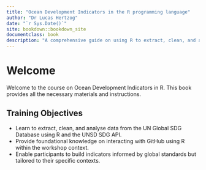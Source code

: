```yaml
---
title: "Ocean Development Indicators in the R programming language"
author: "Dr Lucas Hertzog"
date: "`r Sys.Date()`"
site: bookdown::bookdown_site
documentclass: book
description: "A comprehensive guide on using R to extract, clean, and analyse data from the UN Global SDG Database."
---
```


# Welcome

Welcome to the course on Ocean Development Indicators in R. This book provides all the necessary materials and instructions.

## Training Objectives

- Learn to extract, clean, and analyse data from the UN Global SDG Database using R and the UNSD SDG API.
- Provide foundational knowledge on interacting with GitHub using R within the workshop context.
- Enable participants to build indicators informed by global standards but tailored to their specific contexts.
